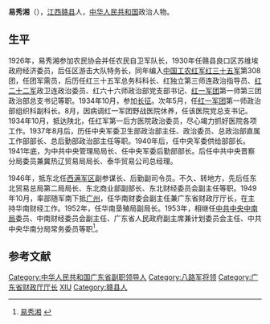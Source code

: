 '''易秀湘'''（{{bd|1905年||1954年|catIdx=}}），[[江西|江西]][[赣县|赣县]]人，[[中华人民共和国|中华人民共和国]]政治人物。
==生平==
1926年，易秀湘参加农民协会并任农民自卫军队长，1930年任赣县良口区苏维埃政府经济委员，后任区游击大队特务长，同年编入[[中国工农红军|中国工农红军]][[红三十五军|红三十五军]]第308团，任团军需员，后历任红三十五军总务科科长、红独立第三师连政治指导员、[[红二十二军|红二十二军]]政卫连政治委员、红六十六师政治部党支部书记、[[红一军团|红一军团]]第一师第三团政治部总支书记等职。1934年10月，参加[[长征|长征]]。次年5月，任[[红一军团|红一军团]]第一师政治部组织科副科长。8月，因病调红一军团野战医院休养，任该医院党总支书记。1934年10月，抵达陕北，任红军第一后方医院政治委员，尽心竭力抓好医院各项工作。1937年8月后，历任中央军委卫生部政治部主任、政治委员、总政治部直属工作部部长、总后勤部政治部主任等职。1940年后，任中央军委供给部部长。1941年底，为中共中央管理局局长、任中央军委后勤部部长。后任中共中央晋察分局委员兼冀热辽贸易局局长、泰华贸易公司总经理。

1946年，抵东北任[[西满军区|西满军区]]副参谋长、后勤副司令员。不久、转地方，先后任东北贸易总局第二局局长、东北商业部副部长、东北财经委员会副主任等职。1949年10月，率部随军南下抵[[广州|广州]]，任华南财委会副主任兼广东省财政厅厅长，在主持华南财经工作。1952年，任华南垦殖局副局长。1953年，相继任[[中共中央中南局|中共中央中南局]]委员、中南财经委员会副主任、广东省人民政府副主席兼计划委员会主任、中共中央华南分局常务委员等职<ref>[http://search.huaxia.com/s.jsp?iDocId=500521 易秀湘] {{webarchive|url=https://web.archive.org/web/20121020072438/http://search.huaxia.com/s.jsp?iDocId=500521 |date=2012-10-20 }}</ref>。

==参考文献==
<div class="references-small">
<references></references>
</div>

{{中国政治人物小作品}}
{{DEFAULTSORT:yi xiuxiang}}
[[Category:中华人民共和国广东省副职领导人|Category:中华人民共和国广东省副职领导人]]
[[Category:八路军将领|Category:八路军将领]]
[[Category:广东省财政厅厅长|Category:广东省财政厅厅长]]
[[Category:易姓|XIU]]
[[Category:赣县人|Category:赣县人]]